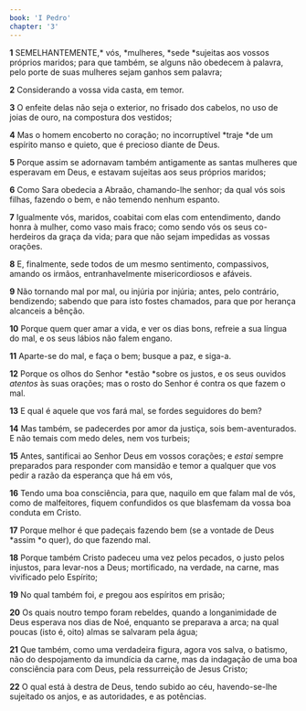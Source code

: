 ```yaml
---
book: 'I Pedro'
chapter: '3'
---
```


**1** SEMELHANTEMENTE,* vós, *mulheres, *sede *sujeitas aos vossos próprios maridos; para que também, se alguns não obedecem à palavra, pelo porte de suas mulheres sejam ganhos sem palavra;

**2** Considerando a vossa vida casta, em temor.

**3** O enfeite delas não seja o exterior, no frisado dos cabelos, no uso de joias de ouro, na compostura dos vestidos;

**4** Mas o homem encoberto no coração; no incorruptível *traje *de um espírito manso e quieto, que é precioso diante de Deus.

**5** Porque assim se adornavam também antigamente as santas mulheres que esperavam em Deus, e estavam sujeitas aos seus próprios maridos;

**6** Como Sara obedecia a Abraão, chamando-lhe senhor; da qual vós sois filhas, fazendo o bem, e não temendo nenhum espanto.

**7** Igualmente vós, maridos, coabitai com elas com entendimento, dando honra à mulher, como vaso mais fraco; como sendo vós os seus co-herdeiros da graça da vida; para que não sejam impedidas as vossas orações.

**8** E, finalmente, sede todos de um mesmo sentimento, compassivos, amando os irmãos, entranhavelmente misericordiosos e afáveis.

**9** Não tornando mal por mal, ou injúria por injúria; antes, pelo contrário, bendizendo; sabendo que para isto fostes chamados, para que por herança alcanceis a bênção.

**10** Porque quem quer amar a vida, e ver os dias bons, refreie a sua língua do mal, e os seus lábios não falem engano.

**11** Aparte-se do mal, e faça o bem; busque a paz, e siga-a.

**12** Porque os olhos do Senhor *estão *sobre os justos, e os seus ouvidos _atentos_ às suas orações; mas o rosto do Senhor é contra os que fazem o mal.

**13** E qual é aquele que vos fará mal, se fordes seguidores do bem?

**14** Mas também, se padecerdes por amor da justiça, sois bem-aventurados. E não temais com medo deles, nem vos turbeis;

**15** Antes, santificai ao Senhor Deus em vossos corações; e _estai_ sempre preparados para responder com mansidão e temor a qualquer que vos pedir a razão da esperança que há em vós,

**16** Tendo uma boa consciência, para que, naquilo em que falam mal de vós, como de malfeitores, fiquem confundidos os que blasfemam da vossa boa conduta em Cristo.

**17** Porque melhor é que padeçais fazendo bem (se a vontade de Deus *assim *o quer), do que fazendo mal.

**18** Porque também Cristo padeceu uma vez pelos pecados, o justo pelos injustos, para levar-nos a Deus; mortificado, na verdade, na carne, mas vivificado pelo Espírito;

**19** No qual também foi, _e_ pregou aos espíritos em prisão;

**20** Os quais noutro tempo foram rebeldes, quando a longanimidade de Deus esperava nos dias de Noé, enquanto se preparava a arca; na qual poucas (isto é, oito) almas se salvaram pela água;

**21** Que também, como uma verdadeira figura, agora vos salva, o batismo, não do despojamento da imundícia da carne, mas da indagação de uma boa consciência para com Deus, pela ressurreição de Jesus Cristo;

**22** O qual está à destra de Deus, tendo subido ao céu, havendo-se-lhe sujeitado os anjos, e as autoridades, e as potências.
